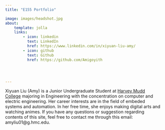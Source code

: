```yaml
---
title: "E155 Portfolio"

image: images/headshot.jpg
about:
    template: jolla
    links:
        - icon: linkedin
          text: LinkedIn
          href: https://www.linkedin.com/in/xiyuan-liu-amy/
        - icon: github
          text: Github
          href: https://github.com/Amigoyith




---
```

Xiyuan Liu (Amy) is a Junior Undergraduate Student at [Harvey Mudd College](https://hmc.edu) majoring in Engineering with the concentration on computer and electric engineering. Her career interests are in the field of embeded systems and automation. In her free time, she enjoys making digital arts and watching animes.
If you have any questions or suggestion regarding contents of this site, feel free to contact me through this email: amyliu01@g.hmc.edu.